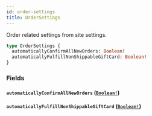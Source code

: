 ```yaml
---
id: order-settings
title: OrderSettings
---
```


Order related settings from site settings.

```graphql
type OrderSettings {
  automaticallyConfirmAllNewOrders: Boolean!
  automaticallyFulfillNonShippableGiftCard: Boolean!
}
```

### Fields

#### `automaticallyConfirmAllNewOrders` ([`Boolean!`](/developer/api-reference/scalars/boolean))

#### `automaticallyFulfillNonShippableGiftCard` ([`Boolean!`](/developer/api-reference/scalars/boolean))
